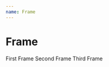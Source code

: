 ```yaml
---
name: Frame
---
```



# Frame

<Playground>
  <FrameProvider
    default="1"
    active="1">
      <Frame name="1">
          First Frame
      </Frame>
      <Frame name="2">
          Second Frame
      </Frame>
      <Frame name="3">
          Third Frame
      </Frame>
  </FrameProvider>
</Playground>
